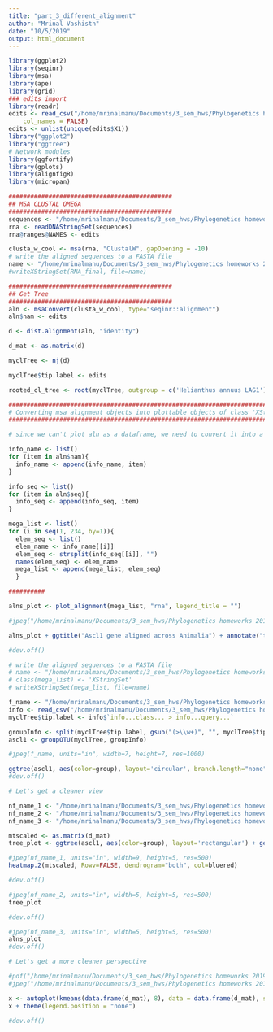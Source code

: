 ```yaml
---
title: "part_3_different_alignment"
author: "Mrinal Vashisth"
date: "10/5/2019"
output: html_document
---
```


```r
library(ggplot2)
library(seqinr)
library(msa)
library(ape)
library(grid)
### edits import
library(readr)
edits <- read_csv("/home/mrinalmanu/Documents/3_sem_hws/Phylogenetics homeworks 2019/Phylogenetics project/raw_data/edits", 
    col_names = FALSE)
edits <- unlist(unique(edits$X1))
library("ggplot2")
library("ggtree")
# Network modules
library(ggfortify)
library(gplots)
library(alignfigR)
library(micropan)

```

```r
#############################################
## MSA CLUSTAL OMEGA
#############################################
sequences <- "/home/mrinalmanu/Documents/3_sem_hws/Phylogenetics homeworks 2019/Phylogenetics project/raw_data/ascl1_seq_unique_INPUT.fasta"
rna <- readDNAStringSet(sequences)
rna@ranges@NAMES <- edits

```

```r
clusta_w_cool <- msa(rna, "ClustalW", gapOpening = -10)
# write the aligned sequences to a FASTA file
name <- "/home/mrinalmanu/Documents/3_sem_hws/Phylogenetics homeworks 2019/Phylogenetics project/output_clustalw/RNA_final_clustal_omega_ascl1"
#writeXStringSet(RNA_final, file=name)
```

```r
#############################################
## Get Tree
#############################################
aln <- msaConvert(clusta_w_cool, type="seqinr::alignment")
aln$nam <- edits

d <- dist.alignment(aln, "identity")

d_mat <- as.matrix(d)

myclTree <- nj(d)

myclTree$tip.label <- edits

rooted_cl_tree <- root(myclTree, outgroup = c('Helianthus annuus LAG1'))


```

```r

###############################################################################
# Converting msa alignment objects into plottable objects of class 'XStringSet'
###############################################################################

# since we can't plot aln as a dataframe, we need to convert it into a list

info_name <- list()
for (item in aln$nam){
  info_name <- append(info_name, item)
}

info_seq <- list()
for (item in aln$seq){
  info_seq <- append(info_seq, item)
}

mega_list <- list()
for (i in seq(1, 234, by=1)){
  elem_seq <- list()
  elem_name <- info_name[[i]]
  elem_seq <- strsplit(info_seq[[i]], "")
  names(elem_seq) <- elem_name
  mega_list <- append(mega_list, elem_seq)
  }

##########

alns_plot <- plot_alignment(mega_list, "rna", legend_title = "") 

#jpeg("/home/mrinalmanu/Documents/3_sem_hws/Phylogenetics homeworks 2019/Phylogenetics project/output_clustalw/aln_details_NX_2x7.jpeg", width = 5000, height = 7000)

alns_plot + ggtitle("Ascl1 gene aligned across Animalia") + annotate("text", x = 0, y = 0:233, label = edits, size = 7, alpha = .7) + scale_y_reverse()

#dev.off()

# write the aligned sequences to a FASTA file
# name <- "/home/mrinalmanu/Documents/3_sem_hws/Phylogenetics homeworks 2019/Phylogenetics project/output_clustalw/rna_final_clustal_omega.fasta"
# class(mega_list) <- 'XStringSet'
# writeXStringSet(mega_list, file=name)

```

```r
f_name <- "/home/mrinalmanu/Documents/3_sem_hws/Phylogenetics homeworks 2019/Phylogenetics project/output_clustalw/clustal_w_tree.jpeg"
info <- read_csv("/home/mrinalmanu/Documents/3_sem_hws/Phylogenetics homeworks 2019/Phylogenetics project/output_decipher/group_info.csv")
myclTree$tip.label <- info$`info...class... > info...query...`

groupInfo <- split(myclTree$tip.label, gsub("(>\\w+)", "", myclTree$tip.label))
ascl1 <- groupOTU(myclTree, groupInfo)

#jpeg(f_name, units="in", width=7, height=7, res=1000)

ggtree(ascl1, aes(color=group), layout='circular', branch.length="none") + geom_tiplab(size=1, aes(angle=angle)) 
#dev.off()
```

```r

# Let's get a cleaner view

nf_name_1 <- "/home/mrinalmanu/Documents/3_sem_hws/Phylogenetics homeworks 2019/Phylogenetics project/output_clustalw/the_heatmap.jpeg"
nf_name_2 <- "/home/mrinalmanu/Documents/3_sem_hws/Phylogenetics homeworks 2019/Phylogenetics project/output_clustalw/the_tree.jpeg"
nf_name_3 <- "/home/mrinalmanu/Documents/3_sem_hws/Phylogenetics homeworks 2019/Phylogenetics project/output_clustalw/the_alignment.jpeg"

mtscaled <- as.matrix(d_mat)
tree_plot <- ggtree(ascl1, aes(color=group), layout='rectangular') + geom_tiplab(size=1, align=TRUE, linesize=0.2) + theme_tree2()

#jpeg(nf_name_1, units="in", width=9, height=5, res=500)
heatmap.2(mtscaled, Rowv=FALSE, dendrogram="both", col=bluered)

#dev.off()

#jpeg(nf_name_2, units="in", width=5, height=5, res=500)
tree_plot

#dev.off()

#jpeg(nf_name_3, units="in", width=5, height=5, res=500)
alns_plot
#dev.off()

```

```r
# Let's get a more cleaner perspective

#pdf("/home/mrinalmanu/Documents/3_sem_hws/Phylogenetics homeworks 2019/phylogenetics_project/output/clusters_data.pdf", width=15, height=15)
#jpeg("/home/mrinalmanu/Documents/3_sem_hws/Phylogenetics homeworks 2019/Phylogenetics project/output_clustalw/clust_w_clusters.jpeg", units="in", width=4, height=4, res=2000)

x <- autoplot(kmeans(data.frame(d_mat), 8), data = data.frame(d_mat), shape = FALSE, label = TRUE, label.size = 0.4, frame.type = 'norm', alpha=0.01)
x + theme(legend.position = "none")

#dev.off()

```
